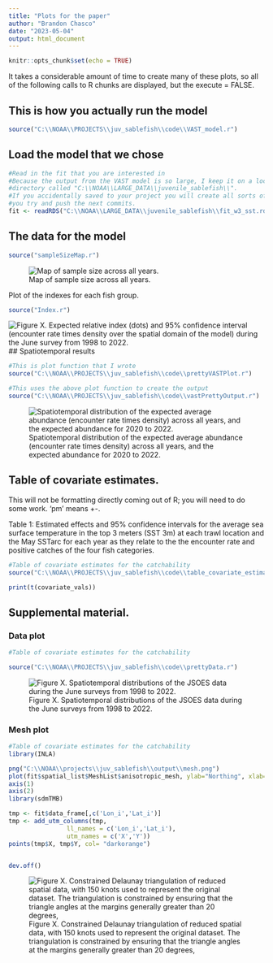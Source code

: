 ```yaml
---
title: "Plots for the paper"
author: "Brandon Chasco"
date: "2023-05-04"
output: html_document
---
```


```r
knitr::opts_chunk$set(echo = TRUE)
```

It takes a considerable amount of time to create many of these plots, so all of the following calls to R chunks are displayed, but the execute = FALSE.

## This is how you actually run the model

```r
source("C:\\NOAA\\PROJECTS\\juv_sablefish\\code\\VAST_model.r")

```



## Load the model that we chose

```r
#Read in the fit that you are interested in
#Because the output from the VAST model is so large, I keep it on a local 
#directory called "C:\\NOAA\\LARGE_DATA\\juvenile_sablefish\\".
#If you accidentally saved to your project you will create all sorts of issues when 
#you try and push the next commits.
fit <- readRDS("C:\\NOAA\\LARGE_DATA\\juvenile_sablefish\\fit_w3_sst.rds")

```


## The data for the model

```r
source("sampleSizeMap.r")
```


![Map of sample size across all years.](C:\\NOAA\\PROJECTS\\juv_sablefish\\output\\sampleSizeMap.png)

Plot of the indexes for each fish group.
```r
source("Index.r")
```

![Figure X. Expected relative index (dots) and 95% confidence interval (encounter rate times density over the spatial domain of the model) during the June survey from 1998 to 2022.](C:\\NOAA\\PROJECTS\\juv_sablefish\\output\\Index.png)
## Spatiotemporal results

```r
#This is plot function that I wrote
source("C:\\NOAA\\PROJECTS\\juv_sablefish\\code\\prettyVASTPlot.r")

#This uses the above plot function to create the output
source("C:\\NOAA\\PROJECTS\\juv_sablefish\\code\\vastPrettyOutput.r")

```

![Spatiotemporal distribution of the expected average abundance (encounter rate times density) across all years, and the expected abundance for 2020 to 2022.](C:\\NOAA\\PROJECTS\\juv_sablefish\\output\\vastPrettyOutput.png)

## Table of covariate estimates.

This will not be formatting directly coming out of R; you will need to do some work. 'pm' means +-.

Table 1: Estimated effects and 95% confidence intervals for the average sea surface temperature in the top 3 meters (SST 3m) at each trawl location and the May SSTarc for each year as they relate to the the encounter rate and positive catches of the four fish categories.

```r

#Table of covariate estimates for the catchability
source("C:\\NOAA\\PROJECTS\\juv_sablefish\\code\\table_covariate_estimates.r")

print(t(covariate_vals))
```

## Supplemental material.

### Data plot


```r

#Table of covariate estimates for the catchability

source("C:\\NOAA\\PROJECTS\\juv_sablefish\\code\\prettyData.r")

```

![Figure X. Spatiotemporal distributions of the JSOES data during the June surveys from 1998 to 2022.](C:\\NOAA\\PROJECTS\\juv_sablefish\\output\\prettyData.png)


### Mesh plot


```r

#Table of covariate estimates for the catchability
library(INLA)

png("C:\\NOAA\\projects\\juv_sablefish\\output\\mesh.png")
plot(fit$spatial_list$MeshList$anisotropic_mesh, ylab="Northing", xlab="Easting")
axis(1)
axis(2)
library(sdmTMB)

tmp <- fit$data_frame[,c('Lon_i','Lat_i')]
tmp <- add_utm_columns(tmp,
                ll_names = c('Lon_i','Lat_i'),
                utm_names = c('X','Y'))
points(tmp$X, tmp$Y, col= "darkorange")


dev.off()

```

![Figure X. Constrained Delaunay triangulation of reduced spatial data, with 150 knots used to represent the original dataset. The triangulation is constrained by ensuring that the triangle angles at the margins generally greater than 20 degrees,  ](C:\\NOAA\\PROJECTS\\juv_sablefish\\output\\mesh.png)


